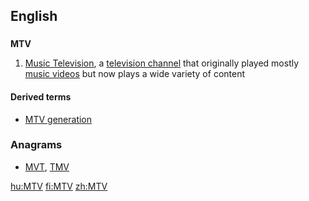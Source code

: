 ==English==
{{wikipedia}}

==={{initialism-old|en}}===
'''MTV'''

# {{context|television}} [[w:MTV|Music Television]], a [[television channel]] that originally played mostly [[music video]]s but now plays a wide variety of content

====Derived terms====
* [[MTV generation]]

===Anagrams===
* [[MVT#English|MVT]], [[TMV#English|TMV]]

[[hu:MTV]]
[[fi:MTV]]
[[zh:MTV]]